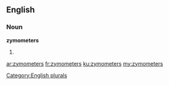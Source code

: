 ==English==

===Noun===
'''zymometers'''

# {{plural of|zymometer}}

[[Category:English plurals]]

[[ar:zymometers]]
[[fr:zymometers]]
[[ku:zymometers]]
[[my:zymometers]]